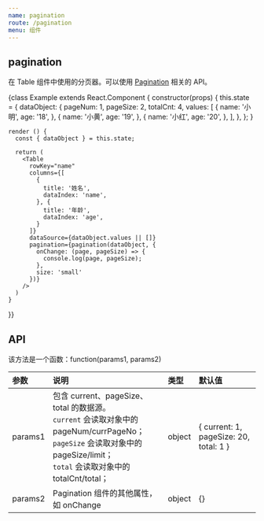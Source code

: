 ```yaml
---
name: pagination
route: /pagination
menu: 组件
---
```



## pagination

在 Table 组件中使用的分页器。可以使用 [Pagination](https://ant-design.gitee.io/components/pagination-cn/) 相关的 API。

<Playground>
  {class Example extends React.Component {
    constructor(props) {
      this.state = {
        dataObject: {
          pageNum: 1,
          pageSize: 2,
          totalCnt: 4,
          values: [
            {
              name: '小明',
              age: '18',
            }, {
              name: '小黄',
              age: '19',
            }, {
              name: '小红',
              age: '20',
            },
          ],
        },
      };
    }

    render () {
      const { dataObject } = this.state;

      return (
        <Table
          rowKey="name"
          columns={[
            {
              title: '姓名',
              dataIndex: 'name',
            }, {
              title: '年龄',
              dataIndex: 'age',
            }
          ]}
          dataSource={dataObject.values || []}
          pagination={pagination(dataObject, {
            onChange: (page, pageSize) => {
              console.log(page, pageSize);
            },
            size: 'small'
          })}
        />
      )
    }
  }}
</Playground>

## API

该方法是一个函数：function(params1, params2)

|参数|说明|类型|默认值|
|:--|:--|:--|:--|
|params1|包含 current、pageSize、total 的数据源。<br />`current` 会读取对象中的 pageNum/currPageNo；<br />`pageSize` 会读取对象中的 pageSize/limit；<br />`total` 会读取对象中的 totalCnt/total；|object|{ current: 1, pageSize: 20, total: 1 }|
|params2|Pagination 组件的其他属性，如 onChange|object|{}|
